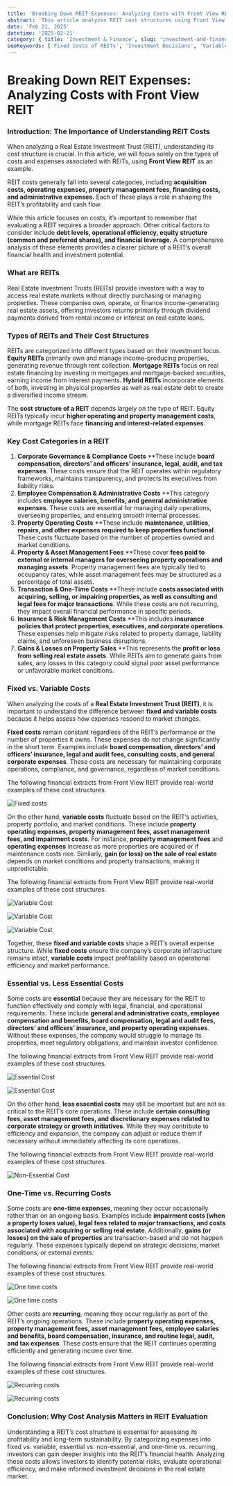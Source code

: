 ```yaml
---
title: 'Breaking Down REIT Expenses: Analyzing Costs with Front View REIT'
abstract: 'This article analyzes REIT cost structures using Front View REIT’s financials, categorizing expenses into fixed vs. variable, essential vs. discretionary, and one-time vs. recurring to aid investment decision-making.'
date: 'Feb 21, 2025'
datetime: '2025-02-21'
category: { title: 'Investment & Finance', slug: 'investment-and-finance' }
seoKeywords: ['Fixed Costs of REITs', 'Investment Decisions', 'Variable costs of REITs', 'Essential expenses of REITs', 'Non-essential costs of REITs', 'One-time costs of REITs', 'Recurring costs of REITs', 'Cost structure of REITs']
---
```


# Breaking Down REIT Expenses: Analyzing Costs with Front View REIT

### Introduction: The Importance of Understanding REIT Costs

When analyzing a Real Estate Investment Trust (REIT), understanding its cost structure is crucial. In this article, we will focus solely on the types of costs and expenses associated with REITs, using **Front View REIT** as an example. 

REIT costs generally fall into several categories, including **acquisition costs, operating expenses, property management fees, financing costs, and administrative expenses.** Each of these plays a role in shaping the REIT’s profitability and cash flow.

While this article focuses on costs, it’s important to remember that evaluating a REIT requires a broader approach. Other critical factors to consider include **debt levels, operational efficiency, equity structure (common and preferred shares), and financial leverage.** A comprehensive analysis of these elements provides a clearer picture of a REIT’s overall financial health and investment potential.

### What are REITs

Real Estate Investment Trusts (REITs) provide investors with a way to access real estate markets without directly purchasing or managing properties. These companies own, operate, or finance income-generating real estate assets, offering investors returns primarily through dividend payments derived from rental income or interest on real estate loans.

### Types of REITs and Their Cost Structures

REITs are categorized into different types based on their investment focus. **Equity REITs** primarily own and manage income-producing properties, generating revenue through rent collection. **Mortgage REITs** focus on real estate financing by investing in mortgages and mortgage-backed securities, earning income from interest payments. **Hybrid REITs** incorporate elements of both, investing in physical properties as well as real estate debt to create a diversified income stream. 

The **cost structure of a REIT** depends largely on the type of REIT. Equity REITs typically incur **higher operating and property management costs**, while mortgage REITs face **financing and interest-related expenses**.

### Key Cost Categories in a REIT

1. **Corporate Governance & Compliance Costs**
**These include **board compensation, directors’ and officers’ insurance, legal, audit, and tax expenses**. These costs ensure that the REIT operates within regulatory frameworks, maintains transparency, and protects its executives from liability risks.
2. **Employee Compensation & Administrative Costs**
**This category includes **employee salaries, benefits, and general administrative expenses**. These costs are essential for managing daily operations, overseeing properties, and ensuring smooth internal processes.
3. **Property Operating Costs**
**These include **maintenance, utilities, repairs, and other expenses required to keep properties functional**. These costs fluctuate based on the number of properties owned and market conditions.
4. **Property & Asset Management Fees**
**These cover **fees paid to external or internal managers for overseeing property operations and managing assets**. Property management fees are typically tied to occupancy rates, while asset management fees may be structured as a percentage of total assets.
5. **Transaction & One-Time Costs**
**These include **costs associated with acquiring, selling, or impairing properties, as well as consulting and legal fees for major transactions**. While these costs are not recurring, they impact overall financial performance in specific periods.
6. **Insurance & Risk Management Costs**
**This includes **insurance policies that protect properties, executives, and corporate operations**. These expenses help mitigate risks related to property damage, liability claims, and unforeseen business disruptions.
7. **Gains & Losses on Property Sales**
**This represents the **profit or loss from selling real estate assets**. While REITs aim to generate gains from sales, any losses in this category could signal poor asset performance or unfavorable market conditions.

### Fixed vs. Variable Costs

When analyzing the costs of a **Real Estate Investment Trust (REIT)**, it is important to understand the difference between **fixed and variable costs** because it helps assess how expenses respond to market changes.

**Fixed costs** remain constant regardless of the REIT’s performance or the number of properties it owns. These expenses do not change significantly in the short term. Examples include **board compensation, directors’ and officers’ insurance, legal and audit fees, consulting costs, and general corporate expenses**. These costs are necessary for maintaining corporate operations, compliance, and governance, regardless of market conditions.

The following financial extracts from Front View REIT provide real-world examples of these cost structures.

![Fixed costs](/images/blogs/breaking-down-reit-expense-analyzing-costs-with-front-view-reit/aaa.png)

On the other hand, **variable costs** fluctuate based on the REIT’s activities, property portfolio, and market conditions. These include **property operating expenses, property management fees, asset management fees, and impairment costs**. For instance, **property management fees** and **operating expenses** increase as more properties are acquired or if maintenance costs rise. Similarly, **gain (or loss) on the sale of real estate** depends on market conditions and property transactions, making it unpredictable.

The following financial extracts from Front View REIT provide real-world examples of these cost structures.

![Variable Cost](/images/blogs/breaking-down-reit-expense-analyzing-costs-with-front-view-reit/bbb.png)

![Variable Cost](/images/blogs/breaking-down-reit-expense-analyzing-costs-with-front-view-reit/ccc.png)

![Variable Cost](/images/blogs/breaking-down-reit-expense-analyzing-costs-with-front-view-reit/ddd.png)

Together, these **fixed and variable costs** shape a REIT’s overall expense structure. While **fixed costs** ensure the company’s corporate infrastructure remains intact, **variable costs** impact profitability based on operational efficiency and market performance.

### Essential vs. Less Essential Costs

Some costs are **essential** because they are necessary for the REIT to function effectively and comply with legal, financial, and operational requirements. These include **general and administrative costs, employee compensation and benefits, board compensation, legal and audit fees, directors’ and officers’ insurance, and property operating expenses**. Without these expenses, the company would struggle to manage its properties, meet regulatory obligations, and maintain investor confidence.

The following financial extracts from Front View REIT provide real-world examples of these cost structures.

![Essential Cost](/images/blogs/breaking-down-reit-expense-analyzing-costs-with-front-view-reit/eee.png)

![Essential Cost](/images/blogs/breaking-down-reit-expense-analyzing-costs-with-front-view-reit/fff.png)

On the other hand, **less essential costs** may still be important but are not as critical to the REIT’s core operations. These include **certain consulting fees, asset management fees, and discretionary expenses related to corporate strategy or growth initiatives**. While they may contribute to efficiency and expansion, the company can adjust or reduce them if necessary without immediately affecting its core operations.

The following financial extracts from Front View REIT provide real-world examples of these cost structures.

![Non-Essential Cost](/images/blogs/breaking-down-reit-expense-analyzing-costs-with-front-view-reit/ggg.png)


### One-Time vs. Recurring Costs

Some costs are **one-time expenses**, meaning they occur occasionally rather than on an ongoing basis. Examples include **impairment costs (when a property loses value), legal fees related to major transactions, and costs associated with acquiring or selling real estate**. Additionally, **gains (or losses) on the sale of properties** are transaction-based and do not happen regularly. These expenses typically depend on strategic decisions, market conditions, or external events.

The following financial extracts from Front View REIT provide real-world examples of these cost structures.

![One time costs](/images/blogs/breaking-down-reit-expense-analyzing-costs-with-front-view-reit/hhh.png)

![One time costs](/images/blogs/breaking-down-reit-expense-analyzing-costs-with-front-view-reit/iii.png)

Other costs are **recurring**, meaning they occur regularly as part of the REIT’s ongoing operations. These include **property operating expenses, property management fees, asset management fees, employee salaries and benefits, board compensation, insurance, and routine legal, audit, and tax expenses**. These costs ensure that the REIT continues operating efficiently and generating income over time.

The following financial extracts from Front View REIT provide real-world examples of these cost structures.

![Recurring costs](/images/blogs/breaking-down-reit-expense-analyzing-costs-with-front-view-reit/jjj.png)

![Recurring costs](/images/blogs/breaking-down-reit-expense-analyzing-costs-with-front-view-reit/kkk.png)

### Conclusion: Why Cost Analysis Matters in REIT Evaluation

Understanding a REIT’s cost structure is essential for assessing its profitability and long-term sustainability. By categorizing expenses into fixed vs. variable, essential vs. non-essential, and one-time vs. recurring, investors can gain deeper insights into the REIT’s financial health. Analyzing these costs allows investors to identify potential risks, evaluate operational efficiency, and make informed investment decisions in the real estate market.

